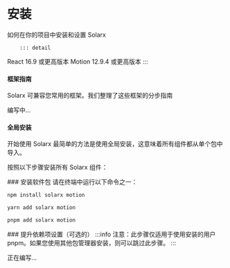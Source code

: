 
# 安装

如何在你的项目中安装和设置 Solarx

        ::: detail
React 16.9 或更高版本
Motion 12.9.4 或更高版本
        :::

#### 框架指南

Solarx 可兼容您常用的框架。我们整理了这些框架的分步指南

编写中...

#### 全局安装

开始使用 Solarx 最简单的方法是使用全局安装，这意味着所有组件都从单个包中导入。

按照以下步骤安装所有 Solarx 组件：

<Steps>
      ### 安装软件包
       请在终端中运行以下命令之一：
<Tabs>
  <Tab label="npm">

```md
npm install solarx motion
```

  </Tab>
    <Tab label="yarn">

```md
yarn add solarx motion
```

  </Tab>
  <Tab label="pnpm">

```md
pnpm add solarx motion
```

  </Tab>
</Tabs>
      ### 提升依赖项设置（可选的）
        :::info
注意：此步骤仅适用于使用安装的用户pnpm。如果您使用其他包管理器安装，则可以跳过此步骤。
        :::

      

</Steps>


正在编写...

